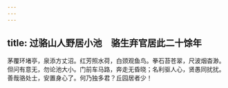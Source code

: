 ```yaml
---
---
---
```

title: 过骆山人野居小池　骆生弃官居此二十馀年
---



茅覆环堵亭，泉添方丈沼。红芳照水荷，白颈观鱼鸟。拳石苔苍翠，尺波烟杳渺。但问有意无，勿论池大小。门前车马路，奔走无昏晓；名利驱人心，贤愚同扰扰。善哉骆处士，安置身心了。何乃独多君？丘园居者少！